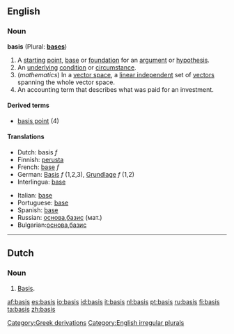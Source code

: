 ==English==

===Noun===
'''basis''' (Plural: '''[[bases]]''')

# A [[starting]] [[point]], [[base]] or [[foundation]] for an [[argument]] or [[hypothesis]].
# An [[underlying]] [[condition]] or [[circumstance]].
# (''mathematics'') In a [[vector space]], a [[linear independent]] set of [[vector]]s spanning the whole vector space.
# An accounting term that describes what was paid for an investment.

====Derived terms====
*[[basis point]] (4)

====Translations====
{{top}}
*Dutch: basis ''f''
*Finnish: [[perusta]]
*French: [[base]] ''f''
*German: [[Basis]] ''f'' (1,2,3), [[Grundlage]] ''f'' (1,2)
*Interlingua: [[base]] 
{{mid}}
*Italian: [[base]] 
*Portuguese: [[base]] 
*Spanish: [[base]]
*Russian: [[основа]],[[базис]] (мат.)
*Bulgarian:[[основа]],[[базис]]
{{bottom}}

----

==Dutch==

===Noun===
{{nl-noun-2p|f|basissen|bases|basisje}}
# [[#English|Basis]].

[[Category:Greek derivations]]
[[Category:English irregular plurals]]

[[af:basis]]
[[es:basis]]
[[io:basis]]
[[id:basis]]
[[it:basis]]
[[nl:basis]]
[[pt:basis]]
[[ru:basis]]
[[fi:basis]]
[[ta:basis]]
[[zh:basis]]